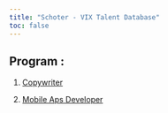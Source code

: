 ```yaml
---
title: "Schoter - VIX Talent Database"
toc: false
---
```


## Program :

1.  [Copywriter](https://62b524785abbfe1cdbc49168--glowing-smakager-2f1976.netlify.app/cw.html "Copywriter")

2.  [Mobile Aps Developer](https://62b524785abbfe1cdbc49168--glowing-smakager-2f1976.netlify.app/mobile.html "Mobile Aps Developer")
